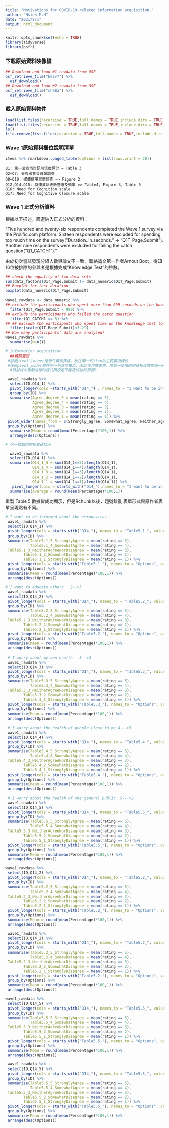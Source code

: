 ```yaml
---
title: "Motivations for COVID-19-related information acquisition."
author: "Hsieh M.H"
date: "2021/8/1"
output: html_document
---
```


```r
knitr::opts_chunk$set(echo = TRUE)
library(tidyverse)
library(osfr)
```

### 下載原始資料映像檔

```r
## Download and load W1 rawdata from OSF
osf_retrieve_file("he2v7") %>%
  osf_download()
## Download and load W2 rawdata from OSF
osf_retrieve_file("ch68a") %>%
  osf_download() 
```

### 載入原始資料物件

```r
load(list.files(recursive = TRUE,full.names = TRUE,include.dirs = TRUE,pattern = "*.Rdata")[1])
load(list.files(recursive = TRUE,full.names = TRUE,include.dirs = TRUE,pattern = "*.Rdata")[2])
ls()
file.remove(list.files(recursive = TRUE,full.names = TRUE,include.dirs = TRUE,pattern = "*.Rdata"))
```

### Wave 1原始資料欄位說明清單

```r
items %>% rmarkdown::paged_table(options = list(rows.print = 20))
```
```
Q1: 第一波疫情資訊可信度評分 = Table 3
Q2~Q7: 參與者背景資訊調查
Q8~Q10: 媒體使用習慣調查 => Figure 2
Q12,Q14,Q15: 疫情資訊更新管道及頻率 => Table4, Figure 3, Table 5
Q16: Need for Cognition scale
Q17: Need for Cognitive Closure scale

```
### Wave 1 正式分析資料

根據以下描述，篩選納入正式分析的資料：

"Five hundred and twenty-six respondents completed the Wave 1 survey via the Prolific.com platform. Sixteen respondents were excluded for spending too much time on the survey("Duration..in.seconds." -> "Q1T_Page.Submit"). Another nine respondents were excluded for failing the catch question("Q1_CATCH1")."

由於初次嘗試發現分組人數與論文不一致，聯絡論文第一作者Arnout Boot，得知16位被排除的參與者是根據完成"Knowledge Test"的秒數。

```r
## check the equality of two data sets
sum(data_factors$Q1T_Page.Submit != data_numeric$Q1T_Page.Submit)
## Boxplot for test duration
boxplot(data_numeric$Q1T_Page.Submit)

wave1_rawdata <- data_numeric %>% 
## exclude the participants who spent more than 999 seconds on the knowledge test
  filter(Q1T_Page.Submit < 999) %>%
## exclude the participants who failed the catch question
  filter(Q1_CATCH1 == 5) %>%
## ## exclude the participants who spent time on the knowledge test longer than 3.29 standardized time
  filter(scale(Q1T_Page.Submit)<3.29)
## How many participants' data are analyzed?
wave1_rawdata %>%
  summarise(N=n())
```


```r
# information acquisition
  ##轉換嘗試
 #前面pivot_longer是想先轉長表格，放在第一列item的主要變項欄位
 #後面pivot_wider是在同一列其他欄位，因此使用寬表格，將某一變項的同意程度放在同一列。
  #目前尚未理解這樣的程式碼設定不能跑成功的原因?

 wave1_rawdata %>%
  select(ID,Q14_1) %>%
  pivot_longer(cols =starts_with("Q14_") , names_to = "I want to be informed about the coronavirus", values_to = "rating" ) %>%
  group_by(ID) %>%
  summarise(Agree_degree_5 = mean(rating == 5),
            Agree_degree_4 = mean(rating == 4),
            Agree_degree_3 = mean(rating == 3),
            Agree_degree_2 = mean(rating == 2),
            Agree_degree_1 = mean(rating == 1)) %>%
 pivot_wider(names_from = c(Strongly_agree, Somewhat_agree, Neither_agree_nor_disagree, Somewhat_disagree, Strongly_disagree), values_from = score, names_sep = "") %>%
 group_by(Options) %>%
  summarise(Mean = round(mean(Percentage)*100,1)) %>%
  arrange(desc(Options))
```


```r
# 另一個錯誤的程式碼狀況

  wave1_rawdata %>%
  select(ID,Q14_1) %>%
  summarise(Q14_1_5 = sum(Q14_1==5)/length(Q14_1),
            Q14_1_4 = sum(Q14_1==4)/length(Q14_1),
            Q14_1_3 = sum(Q14_1==3)/length(Q14_1),
            Q14_1_2 = sum(Q14_1==2)/length(Q14_1),
            Q14_1_1 = sum(Q14_1==1)/length(Q14_1)) %>%
   pivot_longer(cols = starts_with("Q14_"),names_to = "I want to be informed about the coronavirus", values_to = "Percentage") %>%
  summarise(Average = round(mean(Percentage)*100,1))
```

重製 Table 5 數據皆成功顯示，但是Rchunk以後，題號錯亂
        表單形式與原作者表單呈現略有不同。
```r
# I want to be informed about the coronavirus
 wave1_rawdata %>%
 select(ID,Q14_1) %>%
 pivot_longer(cols = starts_with("Q14_"), names_to = "Table5.1_", values_to = "rating") %>% 
 group_by(ID) %>%
 summarise(Table5.1_5_StronglyAgree = mean(rating == 5), 
           Table5.1_4_SomewhatAgree = mean(rating == 4), 
 Table5.1_3_NeitherAgreeNorDisagree = mean(rating == 3), 
        Table5.1_2_SomewhatDisagree = mean(rating == 2),
        Table5.1_1_StronglyDisagree = mean(rating == 1)) %>%
 pivot_longer(cols = starts_with("Table5.1_"), names_to = "Options", values_to = "Percentage") %>%
 group_by(Options) %>% 
 summarise(Mean = round(mean(Percentage)*100,1)) %>% 
 arrange(desc(Options))

# I want to educate others   2-->3
 wave1_rawdata %>%
 select(ID,Q14_2) %>%
 pivot_longer(cols = starts_with("Q14_"), names_to = "Table5.2_", values_to = "rating") %>% 
 group_by(ID) %>%
 summarise(Table5.2_5_StronglyAgree = mean(rating == 5), 
           Table5.2_4_SomewhatAgree = mean(rating == 4), 
 Table5.2_3_NeitherAgreeNorDisagree = mean(rating == 3), 
        Table5.2_2_SomewhatDisagree = mean(rating == 2),
        Table5.2_1_StronglyDisagree = mean(rating == 1)) %>%
 pivot_longer(cols = starts_with("Table5.2_"), names_to = "Options", values_to = "Percentage") %>%
 group_by(Options) %>% 
 summarise(Mean = round(mean(Percentage)*100,1)) %>% 
 arrange(desc(Options))
 
 # I worry about my own health   3-->4
 wave1_rawdata %>%
 select(ID,Q14_3) %>%
 pivot_longer(cols = starts_with("Q14_"), names_to = "Table5.3_", values_to = "rating") %>% 
 group_by(ID) %>%
 summarise(Table5.3_5_StronglyAgree = mean(rating == 5), 
           Table5.3_4_SomewhatAgree = mean(rating == 4), 
 Table5.3_3_NeitherAgreeNorDisagree = mean(rating == 3), 
        Table5.3_2_SomewhatDisagree = mean(rating == 2),
        Table5.3_1_StronglyDisagree = mean(rating == 1)) %>%
 pivot_longer(cols = starts_with("Table5.3_"), names_to = "Options", values_to = "Percentage") %>%
 group_by(Options) %>% 
 summarise(Mean = round(mean(Percentage)*100,1)) %>% 
 arrange(desc(Options))
 
 # I worry about the health of people close to me 4--->5
 wave1_rawdata %>%
 select(ID,Q14_4) %>%
 pivot_longer(cols = starts_with("Q14_"), names_to = "Table5.4_", values_to = "rating") %>% 
 group_by(ID) %>%
 summarise(Table5.4_5_StronglyAgree = mean(rating == 5), 
           Table5.4_4_SomewhatAgree = mean(rating == 4), 
 Table5.4_3_NeitherAgreeNorDisagree = mean(rating == 3), 
        Table5.4_2_SomewhatDisagree = mean(rating == 2),
        Table5.4_1_StronglyDisagree = mean(rating == 1)) %>%
 pivot_longer(cols = starts_with("Table5.4_"), names_to = "Options", values_to = "Percentage") %>%
 group_by(Options) %>% 
 summarise(Mean = round(mean(Percentage)*100,1)) %>% 
 arrange(desc(Options))
 
 # I worry about the health of the general public  5--->2
 wave1_rawdata %>%
 select(ID,Q14_5) %>%
 pivot_longer(cols = starts_with("Q14_"), names_to = "Table5.5_", values_to = "rating") %>% 
 group_by(ID) %>%
 summarise(Table5.5_5_StronglyAgree = mean(rating == 5), 
           Table5.5_4_SomewhatAgree = mean(rating == 4), 
 Table5.5_3_NeitherAgreeNorDisagree = mean(rating == 3), 
        Table5.5_2_SomewhatDisagree = mean(rating == 2),
        Table5.5_1_StronglyDisagree = mean(rating == 1)) %>%
 pivot_longer(cols = starts_with("Table5.5_"), names_to = "Options", values_to = "Percentage") %>%
 group_by(Options) %>% 
 summarise(Mean = round(mean(Percentage)*100,1)) %>% 
 arrange(desc(Options))
```

```r
wave1_rawdata %>%
 select(ID,Q14_2) %>%
 pivot_longer(cols = starts_with("Q14_"), names_to = "Table5.2_", values_to = "rating") %>% 
 group_by(ID) %>%
 summarise(Table5.2_5_StronglyAgree = mean(rating == 5), 
           Table5.2_4_SomewhatAgree = mean(rating == 4), 
 Table5.2_3_NeitherAgreeNorDisagree = mean(rating == 3), 
        Table5.2_2_SomewhatDisagree = mean(rating == 2),
        Table5.2_1_StronglyDisagree = mean(rating == 1)) %>%
 pivot_longer(cols = starts_with("Table5.2_"), names_to = "Options", values_to = "Percentage") %>%
 group_by(Options) %>% 
 summarise(Mean = round(mean(Percentage)*100,1)) %>% 
 arrange(desc(Options))
```





```r
 wave1_rawdata %>%
 select(ID,Q14_2) %>%
 pivot_longer(cols = starts_with("Q14_"), names_to = "Table5.2_", values_to = "rating") %>% 
 group_by(ID) %>%
 summarise(Table5.2_5_StronglyAgree = mean(rating == 5), 
           Table5.2_4_SomewhatAgree = mean(rating == 4), 
 Table5.2_3_NeitherAgreeNorDisagree = mean(rating == 3), 
        Table5.2_2_SomewhatDisagree = mean(rating == 2),
        Table5.2_1_StronglyDisagree = mean(rating == 1)) %>%
 pivot_longer(cols = starts_with("Table5.2_"), names_to = "Options", values_to = "Percentage") %>%
 group_by(Options) %>% 
 summarise(Mean = round(mean(Percentage)*100,1)) %>% 
 arrange(desc(Options))
```
```r
wave1_rawdata %>%
 select(ID,Q14_5) %>%
 pivot_longer(cols = starts_with("Q14_"), names_to = "Table5.5_", values_to = "rating") %>% 
 group_by(ID) %>%
 summarise(Table5.5_5_StronglyAgree = mean(rating == 5), 
           Table5.5_4_SomewhatAgree = mean(rating == 4), 
 Table5.5_3_NeitherAgreeNorDisagree = mean(rating == 3), 
        Table5.5_2_SomewhatDisagree = mean(rating == 2),
        Table5.5_1_StronglyDisagree = mean(rating == 1)) %>%
 pivot_longer(cols = starts_with("Table5.5_"), names_to = "Options", values_to = "Percentage") %>%
 group_by(Options) %>% 
 summarise(Mean = round(mean(Percentage)*100,1)) %>% 
 arrange(desc(Options))
```

```r
 wave1_rawdata %>%
 select(ID,Q14_5) %>%
 pivot_longer(cols = starts_with("Q14_"), names_to = "Table5.5_", values_to = "rating") %>% 
 group_by(ID) %>%
 summarise(Table5.5_5_StronglyAgree = mean(rating == 5), 
           Table5.5_4_SomewhatAgree = mean(rating == 4), 
 Table5.5_3_NeitherAgreeNorDisagree = mean(rating == 3), 
        Table5.5_2_SomewhatDisagree = mean(rating == 2),
        Table5.5_1_StronglyDisagree = mean(rating == 1)) %>%
 pivot_longer(cols = starts_with("Table5.5_"), names_to = "Options", values_to = "Percentage") %>%
 group_by(Options) %>% 
 summarise(Mean = round(mean(Percentage)*100,1)) %>% 
 arrange(desc(Options))
```



